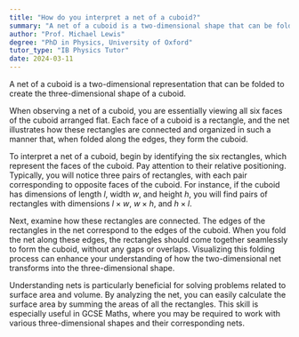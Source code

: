 ```yaml
---
title: "How do you interpret a net of a cuboid?"
summary: "A net of a cuboid is a two-dimensional shape that can be folded to form the three-dimensional cuboid."
author: "Prof. Michael Lewis"
degree: "PhD in Physics, University of Oxford"
tutor_type: "IB Physics Tutor"
date: 2024-03-11
---
```


A net of a cuboid is a two-dimensional representation that can be folded to create the three-dimensional shape of a cuboid.

When observing a net of a cuboid, you are essentially viewing all six faces of the cuboid arranged flat. Each face of a cuboid is a rectangle, and the net illustrates how these rectangles are connected and organized in such a manner that, when folded along the edges, they form the cuboid.

To interpret a net of a cuboid, begin by identifying the six rectangles, which represent the faces of the cuboid. Pay attention to their relative positioning. Typically, you will notice three pairs of rectangles, with each pair corresponding to opposite faces of the cuboid. For instance, if the cuboid has dimensions of length $l$, width $w$, and height $h$, you will find pairs of rectangles with dimensions $l \times w$, $w \times h$, and $h \times l$.

Next, examine how these rectangles are connected. The edges of the rectangles in the net correspond to the edges of the cuboid. When you fold the net along these edges, the rectangles should come together seamlessly to form the cuboid, without any gaps or overlaps. Visualizing this folding process can enhance your understanding of how the two-dimensional net transforms into the three-dimensional shape.

Understanding nets is particularly beneficial for solving problems related to surface area and volume. By analyzing the net, you can easily calculate the surface area by summing the areas of all the rectangles. This skill is especially useful in GCSE Maths, where you may be required to work with various three-dimensional shapes and their corresponding nets.
    